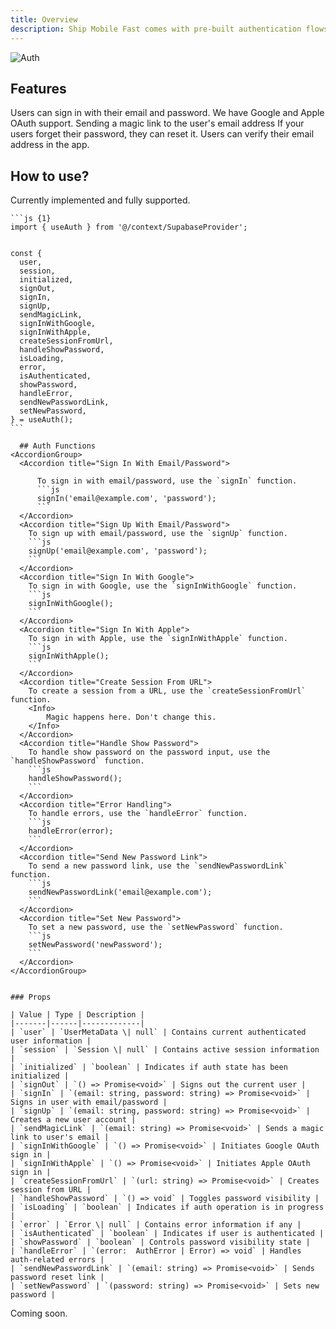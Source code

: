 ```yaml
---
title: Overview
description: Ship Mobile Fast comes with pre-built authentication flows using Expo's SecureStore and your choice of authentication providers.
---
```


<Frame>
<img src="/images/authentication.png" alt="Auth" className="w-full h-full object-contain rounded-xl" />
</Frame>

## Features

<CardGroup cols={2}>
      <Card title="Email/Password" icon="envelope" href="#how-to-use">
        Users can sign in with their email and password.
      </Card>
      <Card title="Social OAuth" icon="apple" href="/auth/oauth">
        We have Google and Apple OAuth support.
      </Card>
      <Card title="Magic Link" icon="sparkles" href="#how-to-use">  
        Sending a magic link to the user's email address
      </Card>
      <Card title="Forgot Password" icon="lock" href="/auth/forgot-password">
        If your users forget their password, they can reset it.
      </Card>
      <Card title="Verify Email" icon="envelope" href="/auth/email-verification">
        Users can verify their email address in the app.
      </Card> 
    </CardGroup>

## How to use?
<Tabs>
  <Tab title="Supabase">
    <Check>
      Currently implemented and fully supported.
    </Check>

    ```js {1}
    import { useAuth } from '@/context/SupabaseProvider';


    const {
      user,
      session,
      initialized,
      signOut,
      signIn,
      signUp,
      sendMagicLink,
      signInWithGoogle,
      signInWithApple,
      createSessionFromUrl,
      handleShowPassword,
      isLoading,
      error,
      isAuthenticated,
      showPassword,
      handleError,
      sendNewPasswordLink,
      setNewPassword,
    } = useAuth();
    ```

      ## Auth Functions
    <AccordionGroup>
      <Accordion title="Sign In With Email/Password">

          To sign in with email/password, use the `signIn` function.
          ```js 
          signIn('email@example.com', 'password');
          ```
      </Accordion>
      <Accordion title="Sign Up With Email/Password">
        To sign up with email/password, use the `signUp` function.
        ```js 
        signUp('email@example.com', 'password');
        ```
      </Accordion>
      <Accordion title="Sign In With Google">
        To sign in with Google, use the `signInWithGoogle` function.
        ```js 
        signInWithGoogle();
        ```
      </Accordion>
      <Accordion title="Sign In With Apple">
        To sign in with Apple, use the `signInWithApple` function.
        ```js 
        signInWithApple();
        ```
      </Accordion>
      <Accordion title="Create Session From URL">
        To create a session from a URL, use the `createSessionFromUrl` function.
        <Info>
            Magic happens here. Don't change this.
        </Info>
      </Accordion>
      <Accordion title="Handle Show Password">
        To handle show password on the password input, use the `handleShowPassword` function.
        ```js 
        handleShowPassword();
        ```
      </Accordion>
      <Accordion title="Error Handling">
        To handle errors, use the `handleError` function.
        ```js 
        handleError(error);
        ```
      </Accordion>
      <Accordion title="Send New Password Link">
        To send a new password link, use the `sendNewPasswordLink` function.
        ```js 
        sendNewPasswordLink('email@example.com');
        ```
      </Accordion>
      <Accordion title="Set New Password">
        To set a new password, use the `setNewPassword` function.
        ```js 
        setNewPassword('newPassword');
        ```
      </Accordion>
    </AccordionGroup>    


    ### Props

    | Value | Type | Description |
    |-------|------|-------------|
    | `user` | `UserMetaData \| null` | Contains current authenticated user information |
    | `session` | `Session \| null` | Contains active session information |
    | `initialized` | `boolean` | Indicates if auth state has been initialized |
    | `signOut` | `() => Promise<void>` | Signs out the current user |
    | `signIn` | `(email: string, password: string) => Promise<void>` | Signs in user with email/password |
    | `signUp` | `(email: string, password: string) => Promise<void>` | Creates a new user account |
    | `sendMagicLink` | `(email: string) => Promise<void>` | Sends a magic link to user's email |
    | `signInWithGoogle` | `() => Promise<void>` | Initiates Google OAuth sign in |
    | `signInWithApple` | `() => Promise<void>` | Initiates Apple OAuth sign in |
    | `createSessionFromUrl` | `(url: string) => Promise<void>` | Creates session from URL |
    | `handleShowPassword` | `() => void` | Toggles password visibility |
    | `isLoading` | `boolean` | Indicates if auth operation is in progress |
    | `error` | `Error \| null` | Contains error information if any |
    | `isAuthenticated` | `boolean` | Indicates if user is authenticated |
    | `showPassword` | `boolean` | Controls password visibility state |
    | `handleError` | `(error:  AuthError | Error) => void` | Handles auth-related errors |
    | `sendNewPasswordLink` | `(email: string) => Promise<void>` | Sends password reset link |
    | `setNewPassword` | `(password: string) => Promise<void>` | Sets new password |
  </Tab>

  <Tab title="Firebase">
    <Warning>
      Coming soon.
    </Warning>
  </Tab>
</Tabs>


